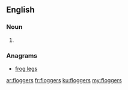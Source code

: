 ==English==

===Noun===
{{head|en|noun plural form}}

# {{plural of|flogger|lang=en}}

===Anagrams===
* [[frog legs#English|frog legs]]

[[ar:floggers]]
[[fr:floggers]]
[[ku:floggers]]
[[my:floggers]]